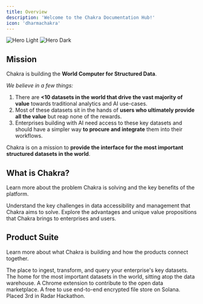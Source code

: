 ```yaml
---
title: Overview
description: 'Welcome to the Chakra Documentation Hub!'
icon: 'dharmachakra'
---
```


<img
  className='block dark:hidden'
  src='/images/hero-light.svg'
  alt='Hero Light'
/>
<img
  className='hidden dark:block'
  src='/images/hero-dark.svg'
  alt='Hero Dark'
/>

## Mission

Chakra is building the **World Computer for Structured Data**.

_We believe in a few things:_

1. There are **&lt;10 datasets in the world that drive the vast majority of value** towards traditional analytics and AI use-cases.
2. Most of these datasets sit in the hands of **users who ultimately provide all the value** but reap none of the rewards.
3. Enterprises building with AI need access to these key datasets and should have a simpler way **to procure and integrate** them into their workflows.

Chakra is on a mission to **provide the interface for the most important structured datasets in the world**.

## What is Chakra?

Learn more about the problem Chakra is solving and the key benefits of the platform.

<CardGroup cols={2}>
  <Card title='Background & Problem' icon='lightbulb' href='/background'>
    Understand the key challenges in data accessibility and management that
    Chakra aims to solve.
  </Card>
  <Card title='Benefits' icon='star' href='/benefits'>
    Explore the advantages and unique value propositions that Chakra brings to
    enterprises and users.
  </Card>
</CardGroup>

## Product Suite

Learn more about what Chakra is building and how the products connect together.

<CardGroup cols={2}>
  <Card title='Data Warehouse' icon='house' href='/datawarehouse'>
    The place to ingest, transform, and query your enterprise's key datasets.
  </Card>
  <Card title='Data Marketplace' icon='code' href='/marketplace'>
    The home for the most important datasets in the world, sitting atop the data
    warehouse.
  </Card>
  <Card title='Edge Node' icon='screwdriver-wrench' href='/node'>
    A Chrome extension to contribute to the open data marketplace.
  </Card>
  <Card title='Drive (Hackathon Winner)' icon='files' href='/drive'>
    A free to use end-to-end encrypted file store on Solana. Placed 3rd in Radar
    Hackathon.
  </Card>
</CardGroup>
